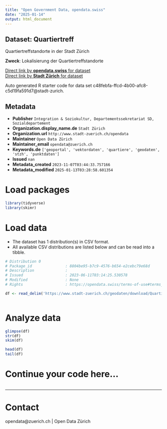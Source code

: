 ```yaml
---
title: "Open Government Data, opendata.swiss"
date: "2025-01-14"
output: html_document
---
```


## Dataset: Quartiertreff

Quartiertreffstandorte in der Stadt Zürich

**Zweck**: Lokalisierung der Quartiertreffstandorte

[Direct link by **opendata.swiss** for dataset](https://opendata.swiss/de/dataset/quartiertreff)<br>
[Direct link by **Stadt Zürich** for dataset](https://data.stadt-zuerich.ch/dataset/geo_quartiertreff)

Auto generated R starter code for data set c48febfa-ffcd-4b00-afc8-c5d19fa591d7@stadt-zurich.

## Metadata

- **Publisher** `Integration & Soziokultur, Departementssekretariat SD, Sozialdepartement`
- **Organization.display_name.de** `Stadt Zürich`
- **Organization.url** `http://www.stadt-zuerich.ch/opendata`
- **Maintainer** `Open Data Zürich`
- **Maintainer_email** `opendata@zuerich.ch`
- **Keywords.de** `['geoportal', 'vektordaten', 'quartiere', 'geodaten', 'stzh', 'punktdaten']`
- **Issued** `nan`
- **Metadata_created** `2023-11-07T03:44:33.757166`
- **Metadata_modified** `2025-01-13T03:28:58.601354`


# Load packages

```r

library(tidyverse)
library(skimr)

```

# Load data

-   The dataset has 1 distribution(s) in CSV format.
-   All available CSV distributions are listed below and can be read into a tibble.

```r

# Distribution 0
# Package_id               : 8804be95-b7c9-4576-b654-e2cebc79e68d
# Description              : 
# Issued                   : 2023-06-11T03:14:25.530578
# Modified                 : None
# Rights                   : https://opendata.swiss/terms-of-use#terms_open

df <- read_delim('https://www.stadt-zuerich.ch/geodaten/download/Quartiertreff?format=10008')



```

# Analyze data

```r

glimpse(df)
str(df)
skim(df)

head(df)
tail(df)

```

# Continue your code here...

```r

```

------------------------------------------------------------------------

# Contact

opendata@zuerich.ch | Open Data Zürich
